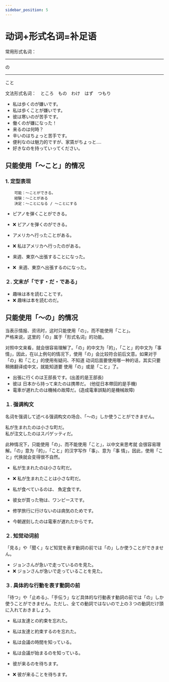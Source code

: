 ```yaml
---
sidebar_position: 5
---
```


# 动词+形式名词=补足语


常用形式名词：　<Hr>の</Hr>　<Hr>こと</Hr>

文法形式名词：　<Hb>ところ</Hb>　<Hb>もの</Hb>　<Hb>わけ</Hb>　<Hb>はず</Hb>　<Hb>つもり</Hb>

- 私は<Hc>歩くの</Hc><Hb>が</Hb>嫌いです。
- 私は<Hc>歩くこと</Hc><Hb>が</Hb>嫌いです。
- 彼は<Hc>寒いの</Hc><Hb>が</Hb>苦手です。
- <Hc>働くの</Hc><Hb>が</Hb>嫌になった！
- <Hc>来るの</Hc><Hb>は</Hb>何時？
- <Hc>辛いの</Hc><Hb>は</Hb>ちょっと苦手です。
- <Hc>便利なの</Hc><Hb>は</Hb>魅力的ですが、家賃がちょっと....
- <Hc>好きなの</Hc><Hb>を</Hb>持っていってください。

## 只能使用「〜こと」的情况

### 1. 定型表现

        可能：〜ことができる。
        経験：〜ことがある
        決定：〜ことになる / 〜ことにする

- ピアノを<Hb>弾くこと</Hb><Hc>ができる</Hc>。
- ❌ ピアノを<Hb>弾く</Hb><Hc>のができる</Hc>。


- アメリカへ<Hb>行った</Hb><Hc>ことがある</Hc>。
- ❌ 私はアメリカへ<Hb>行った</Hb><Hc>のがある</Hc>。


- 来週、東京へ<Hb>出張する</Hb><Hc>ことになった</Hc>。
- ❌  来週、東京へ<Hb>出張する</Hb><Hc>のになった</Hc>。

### ２. 文末が「です・だ・である」

- 趣味は本を<Hc>読むこと</Hc>です。
- ❌ 趣味は本を<Hc>読むの</Hc>だ。

## 只能使用「〜の」的情况

当表示<Hb>情报</Hb>、<Hb>资讯</Hb>时，这时只能使用「の」，而不能使用「こと」。<br/>
严格来说，这里的「の」属于「形式名词」的功能。<br/>

对照中文来看，就会很容易理解了。「の」的中文为「的」，「こと」的中文为「事情」，因此，在以上例句的情况下，使用「の」会比较符合前后文意。如果对于「の」和「こと」的使用有疑问、不知道 动词后面要使用哪一种的话，其实只要稍微翻译成中文，就能知道要 使用「の」或是「こと」了。


- <Hc>出張に行くの</Hc><Hb>は</Hb>王部長です。(出差的是王部長)
- 彼は <Hc>日本から持って来たの</Hc><Hb>は</Hb>携帯だ。 (他從日本帶回的是手機)
- <Hc>電車が遅れたの</Hc><Hb>は</Hb>機械の故障だ。(造成電車誤點的是機械故障)

### １. 强调构文


名词を强调して述べる强调构文の场合、「～の」しか使うことができません。

<Hc>私が生まれたの</Hc><Hb>は</Hb>小さな町だ。<br/>
<Hc>私が注文したの</Hc><Hb>は</Hb>スパゲッティだ。<br/>


此种情况下，只能使用「の」、而不能使用「こと」，以中文来思考就 会很容易理解。「の」意为「的」，「こと」的汉字写作「事」、意为「事 情」，因此，使用「こと」代换就会变得很不自然。


- <Hc>私が生まれたの</Hc><Hb>は</Hb>小さな町だ。
- ❌ <Hc>私が生まれたこと</Hc><Hb>は</Hb>小さな町だ。

- <Hc>私が食べているの</Hc><Hb>は</Hb>、 魚定食です。
- <Hc>彼女が買った物</Hc><Hb>は</Hb>、ワンピースです。
- <Hc>修学旅行に行けないの</Hc><Hb>は</Hb>病気のためです。
- <Hc>今朝遅刻したの</Hc><Hb>は</Hb>電車が遅れたからです。

### ２. 知觉动词前

「見る」や「聞く」など知覚を表す動詞の前では「の」しか使うことができません。

- <Hc>ジョンさんが急いで走っているの</Hc><Hb>を</Hb>見た。
- ❌ <Hc>ジョンさんが急いで走っていること</Hc><Hb>を</Hb>見た。

### ３. 具体的な行動を表す動詞の前

「待つ」や「止める」、「手伝う」など具体的な行動表す動詞の前では「の」しか使うことができません。ただし、全ての動詞ではないので上の３つの動詞だけ頭に入れておきましょう。


- 私は友達との約束<Hb>を</Hb>忘れた。
- 私は<Hc>友達と約束するの</Hc><Hb>を</Hb>忘れた。


- 私は会議の時間<Hb>を</Hb>知っている。
- 私は<Hc>会議が始まるの</Hc><Hb>を</Hb>知っている。


- <Hc>彼が来るの</Hc>を待ちます。
- ❌ <Hc>彼が来ること</Hc>を待ちます。